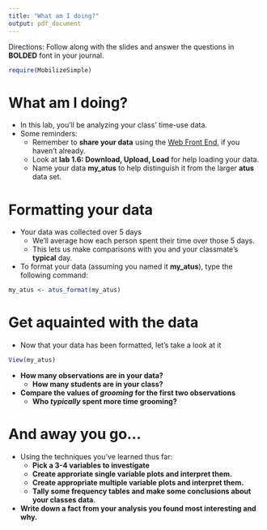```yaml
---
title: "What am I doing?"
output: pdf_document
---
```


Directions: Follow along with the slides and answer the questions in **BOLDED** font in your journal.
```r
require(MobilizeSimple)
```

What am I doing?
================

- In this lab, you'll be analyzing your class' time-use data.
- Some reminders:
    - Remember to **share your data** using the [Web Front End](http://lausd.mobilizingcs.org/landing), if you haven't already. 
    - Look at **lab 1.6: Download, Upload, Load** for help loading your data.
    - Name your data **my_atus** to help distinguish it from the larger **atus** data set.
    
Formatting your data
==================== 

- Your data was collected over 5 days
    - We'll average how each person spent their time over those 5 days.
    - This lets us make comparisons with you and your classmate's **typical** day.
- To format your data (assuming you named it **my_atus**), type the following command:
```r
my_atus <- atus_format(my_atus)
```

Get aquainted with the data
===========================

- Now that your data has been formatted, let's take a look at it
```r
View(my_atus)
```

- **How many observations are in your data?**
    - **How many students are in your class?**
- **Compare the values of _grooming_ for the first two observations**
    - **Who _typically_ spent more time grooming?**
    
And away you go...
==================

- Using the techniques you've learned thus far:
    - **Pick a 3-4 variables to investigate**
    - **Create approriate single variable plots and interpret them.**
    - **Create appropriate multiple variable plots and interpret them.**
    - **Tally some frequency tables and make some conclusions about your classes data**.
- **Write down a fact from your analysis you found most interesting and why.**

